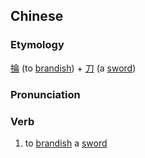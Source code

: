 {{also|抡刀}}
==Chinese==
{{zh-forms|s=抡刀}}

===Etymology===
[[掄]] (to [[brandish]]) + [[刀]] (a [[sword]])

===Pronunciation===
{{zh-pron
|m=lūndāo
|cat=v
}}

===Verb===
{{zh-verb}}

# to [[brandish]] a [[sword]]